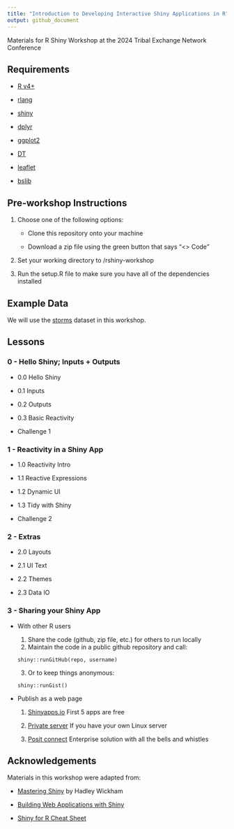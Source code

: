 ```yaml
---
title: "Introduction to Developing Interactive Shiny Applications in R"
output: github_document
---
```


Materials for R Shiny Workshop at the 2024 Tribal Exchange Network Conference

## Requirements

- [R v4+](https://www.r-project.org/)

- [rlang](https://CRAN.R-project.org/package=rlang)

- [shiny](https://CRAN.R-project.org/package=readr)

- [dplyr](https://CRAN.R-project.org/package=dplyr)

- [ggplot2](https://CRAN.R-project.org/package=ggplot2)

- [DT](https://CRAN.R-project.org/package=DT)

- [leaflet](https://CRAN.R-project.org/package=leaflet)

- [bslib](https://CRAN.R-project.org/package=bslib)


## Pre-workshop Instructions

1. Choose one of the following options:

    - Clone this repository onto your machine

    - Download a zip file using the green button that says "<> Code"

2. Set your working directory to /rshiny-workshop

3. Run the setup.R file to make sure you have all of the dependencies installed

## Example Data

We will use the [storms](https://dplyr.tidyverse.org/reference/storms.html) dataset in this workshop.

## Lessons

### 0 - Hello Shiny; Inputs + Outputs

- 0.0 Hello Shiny

- 0.1 Inputs 

- 0.2 Outputs

- 0.3 Basic Reactivity

- Challenge 1

### 1 - Reactivity in a Shiny App

- 1.0 Reactivity Intro

- 1.1 Reactive Expressions

- 1.2 Dynamic UI

- 1.3 Tidy with Shiny

- Challenge 2

### 2 - Extras

- 2.0 Layouts

- 2.1 UI Text

- 2.2 Themes

- 2.3 Data IO

### 3 - Sharing your Shiny App

- With other R users

    1. Share the code (github, zip file, etc.) for others to run locally
    2. Maintain the code in a public github repository and call:
    ```
    shiny::runGitHub(repo, username)
    ```
    3. Or to keep things anonymous:
    ```
    shiny::runGist()
    ```

- Publish as a web page

    1. [Shinyapps.io](https://www.shinyapps.io/) First 5 apps are free
    
    2. [Private server](https://github.com/rstudio/shiny-server/blob/master/README.md) If you have your own Linux server
    
    3. [Posit connect](https://posit.co/products/enterprise/connect/) Enterprise solution with all the bells and whistles 


## Acknowledgements

Materials in this workshop were adapted from:

- [Mastering Shiny](https://mastering-shiny.org/index.html) by Hadley Wickham

- [Building Web Applications with Shiny](https://rstudio-education.github.io/shiny-course/)

- [Shiny for R Cheat Sheet](https://shiny.posit.co/r/articles/start/cheatsheet/)

